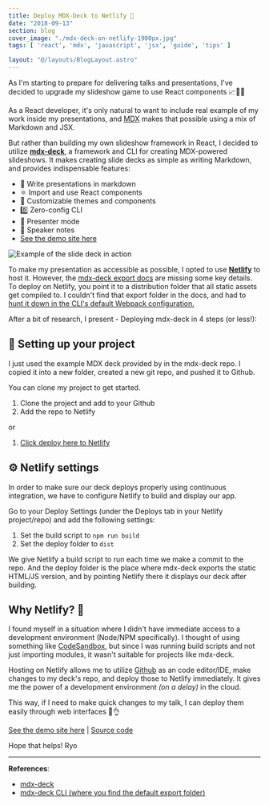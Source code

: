 ```yaml
---
title: Deploy MDX-Deck to Netlify 🚀
date: "2018-09-13"
section: blog
cover_image: "./mdx-deck-on-netlify-1900px.jpg"
tags: [ 'react', 'mdx', 'javascript', 'jsx', 'guide', 'tips' ]

layout: "@/layouts/BlogLayout.astro"
---
```


As I'm starting to prepare for delivering talks and presentations, I've decided to upgrade my slideshow game to use React components 📈💁‍♀️

As a React developer, it's only natural to want to include real example of my work inside my presentations, and [MDX](https://github.com/mdx-js/mdx) makes that possible using a mix of Markdown and JSX.

But rather than building my own slideshow framework in React, I decided to utilize [**mdx-deck**](https://github.com/jxnblk/mdx-deck), a framework and CLI for creating MDX-powered slideshows. It makes creating slide decks as simple as writing Markdown, and provides indispensable features:

* 📝 Write presentations in markdown
* ⚛️ Import and use React components
* 💅 Customizable themes and components
* 0️⃣ Zero-config CLI
* 💁 Presenter mode
* 📓 Speaker notes
* [See the demo site here](https://dazzling-kepler-4cc40d.netlify.com/)

<img src="./mdx-deck boilerplate 3.gif" alt="Example of the slide deck in action" />

To make my presentation as accessible as possible, I opted to use [**Netlify**](http://netlify.com) to host it. However, the [mdx-deck export docs](https://github.com/jxnblk/mdx-deck/blob/master/docs/exporting.md) are missing some key details. To deploy on Netlify, you point it to a distribution folder that all static assets get compiled to. I couldn't find that export folder in the docs, and had to [hunt it down in the CLI's default Webpack configuration.](https://github.com/jxnblk/mdx-deck/blob/master/cli.js)

After a bit of research, I present - Deploying mdx-deck in 4 steps (or less!):

## 📄 Setting up your project

I just used the example MDX deck provided by in the mdx-deck repo. I copied it into a new folder, created a new git repo, and pushed it to Github.

You can clone my project to get started.

1. Clone the project and add to your Github
1. Add the repo to Netlify

or

1. [Click deploy here to Netlify](https://app.netlify.com/start/deploy?repository=https://github.com/whoisryosuke/mdx-deck-netlify)

## ⚙️ Netlify settings

In order to make sure our deck deploys properly using continuous integration, we have to configure Netlify to build and display our app.  

Go to your Deploy Settings (under the Deploys tab in your Netlify project/repo) and add the following settings:

1. Set the build script to `npm run build`
1. Set the deploy folder to `dist`

We give Netlify a build script to run each time we make a commit to the repo. And the deploy folder is the place where mdx-deck exports the static HTML/JS version, and by pointing Netlify there it displays our deck after building.

## Why Netlify? 🤨

I found myself in a situation where I didn't have immediate access to a development environment (Node/NPM specifically). I thought of using something like [CodeSandbox](http://codesandbox.io), but since I was running build scripts and not just importing modules, it wasn't suitable for projects like mdx-deck.

Hosting on Netlify allows me to utilize [Github](http://github.com) as an code editor/IDE, make changes to my deck's repo, and deploy those to Netlify immediately. It gives me the power of a development environment *(on a delay)* in the cloud. 

This way, if I need to make quick changes to my talk, I can deploy them easily through web interfaces 👏👌

[See the demo site here](https://dazzling-kepler-4cc40d.netlify.com/) | [Source code](https://github.com/whoisryosuke/mdx-deck-netlify)

Hope that helps!
Ryo

***

**References**:

* [mdx-deck](https://github.com/jxnblk/mdx-deck)
* [mdx-deck CLI (where you find the default export folder)](https://github.com/jxnblk/mdx-deck/blob/master/cli.js)